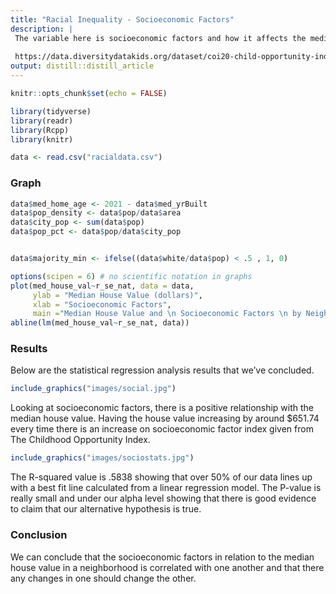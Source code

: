```yaml
---
title: "Racial Inequality - Socioeconomic Factors"
description: |
 The variable here is socioeconomic factors and how it affects the median house value. Data was taken from the Childhood Opportunity Index which is measured through a census tract level, giving a general view of the resources and conditions surrounding a child. This index primarily looks at the prominent features of neighborhoods that affect children. One of these includes the education quality. The data captures from 2010 to 2015.
 
 https://data.diversitydatakids.org/dataset/coi20-child-opportunity-index-2-0-database
output: distill::distill_article
---
```


```r
knitr::opts_chunk$set(echo = FALSE)

library(tidyverse)
library(readr)
library(Rcpp)
library(knitr)

data <- read.csv("racialdata.csv")


```


### Graph

```r
data$med_home_age <- 2021 - data$med_yrBuilt 
data$pop_density <- data$pop/data$area
data$city_pop <- sum(data$pop)
data$pop_pct <- data$pop/data$city_pop


data$majority_min <- ifelse((data$white/data$pop) < .5 , 1, 0)

options(scipen = 6) # no scientific notation in graphs
plot(med_house_val~r_se_nat, data = data, 
     ylab = "Median House Value (dollars)", 
     xlab = "Socioeconomic Factors", 
     main ="Median House Value and \n Socioeconomic Factors \n by Neighborhood", col = "cadetblue")
abline(lm(med_house_val~r_se_nat, data))
```


### Results


Below are the statistical regression analysis results that we've concluded.


```r
include_graphics("images/social.jpg")
```

Looking at socioeconomic factors, there is a positive relationship with the median house value. Having the house value increasing by around $651.74 every time there is an increase on socioeconomic factor index given from The Childhood Opportunity Index.

```r
include_graphics("images/sociostats.jpg")
```

The R-squared value is .5838 showing that over 50% of our data lines up with a best fit line calculated from a linear regression model. The P-value is really small and under our alpha level showing that there is good evidence to claim that our alternative hypothesis is true.


### Conclusion

We can conclude that the socioeconomic factors in relation to the median house value in a neighborhood is correlated with one another and that there any changes in one should change the other.
